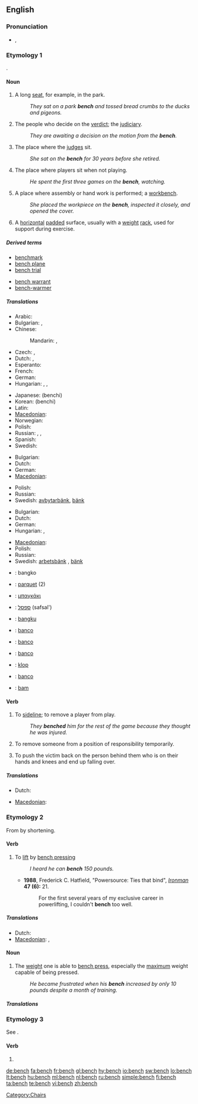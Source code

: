 {{wikipedia}}
==English==

===Pronunciation===
* {{IPA|/bɛntʃ/}}, {{SAMPA|/bEntS/}}
*: {{audio|en-us-bench.ogg|Audio (US)}}
*: {{rhymes|ɛntʃ}}

===Etymology 1===
{{etyl|ang}} {{term|benc|benċ|lang=ang}}.

====Noun====
{{en-noun|es}}

# A long [[seat]], for example, in the park.
#: ''They sat on a park '''bench''' and tossed bread crumbs to the ducks and pigeons.''
# {{legal}} The people who decide on the [[verdict]]; the [[judiciary]].
#: ''They are awaiting a decision on the motion from the '''bench'''.''
# {{context|legal|figurative}} The place where the [[judge]]s sit.
#: ''She sat on the '''bench''' for 30 years before she retired.''
# {{sports}} The place where players sit when not playing.
#: ''He spent the first three games on the '''bench''', watching.''
# A place where assembly or hand work is performed; a [[workbench]].
#: ''She placed the workpiece on the '''bench''', inspected it closely, and opened the cover.''
# {{weightlifting}} A [[horizontal]] [[pad]]ded surface, usually with a [[weight]] [[rack]], used for support during exercise.

=====Derived terms=====
{{rel-top|terms derived from bench (noun)}}
* [[benchmark]]
* [[bench plane]]
* [[bench trial]]
{{rel-mid}}
* [[bench warrant]]
* [[bench-warmer]]
{{rel-bottom}}

=====Translations=====
{{trans-top|long seat}}
* Arabic: {{t|ar|مقعد|m|tr=máq3ad|sc=Arab}}
* Bulgarian: {{t|bg|пейка|sc=Cyrl}},  {{t+|bg|скамейка|sc=Cyrl}}
* Chinese:
*: Mandarin: {{t|zh|長椅|sc=Hani}},  {{t|zh|长椅|tr=chángyǐ|sc=Hani}}
* Czech: {{t-|cs|lavička|f}}, {{t-|cs|lavice|f}}
* Dutch: {{t+|nl|bank|f}}, {{t|nl|zitbank|f}}
* Esperanto: {{t-|eo|benko|xs=Esperanto}}
* French: {{t|fr|banc|m}}
* German: {{t+|de|Bank|f}}
* Hungarian: {{t+|hu|pad}}, {{t-|hu|ülőpad}}, {{t-|hu|lóca}}
{{trans-mid}}
* Japanese: {{t+|ja|ベンチ|sc=Jpan}} (benchi)
* Korean: {{t-|ko|벤치|sc=Hang}} (benchi)
* Latin: {{t-|la|subsellium|n}}
* [[Macedonian]]: {{t|mk|клупа|f|tr=klúpa|sc=Cyrl|xs=Macedonian}}
* Norwegian: {{t-|no|benk|m}}
* Polish: {{t+|pl|ławka|f}}
* Russian: {{t+|ru|скамейка|f|tr=skaméjka|sc=Cyrl}}, {{t+|ru|скамья|f|tr=skam'já|sc=Cyrl}}, {{t|ru|лавка|f|tr=lávka|sc=Cyrl}}
* Spanish: {{t+|es|banco|m}}
* Swedish: {{t+|sv|bänk|c}}
{{trans-bottom}}

{{trans-top|law: people who decide on the verdict}}
{{trans-mid}}
{{trans-bottom}}

{{trans-top|law: place where the judges sit}}
{{trans-mid}}
{{trans-bottom}}

{{trans-top|sports: where players sit when not playing}}
* Bulgarian: {{t|bg|резервна скамейка|sc=Cyrl}}
* Dutch: {{t+|nl|bank|f}}
* German: {{t+|de|Bank|f}}
* [[Macedonian]]: {{t|mk|клупа|f|tr=klúpa|sc=Cyrl|xs=Macedonian}}
{{trans-mid}}
* Polish: {{t+|pl|ławka|f}}
* Russian: {{t|ru|скамейка запасных|f|tr=skam'éjka zapasnýχ|sc=Cyrl}}
* Swedish: [[avbytarbänk]]{{c}}, [[bänk]] {{c}}
{{trans-bottom}}

{{trans-top|workbench}}
* Bulgarian: {{t+|bg|станок|sc=Cyrl}}
* Dutch: {{t|nl|werkbank|f}}
* German: {{t+|de|Werkbank|f}}
* Hungarian: {{t|hu|munkapad}}, {{t|hu|munkaasztal}}
{{trans-mid}}
* [[Macedonian]]: {{t|mk|работна маса|f|tr=rábotna mása|sc=Cyrl|xs=Macedonian}}
* Polish: {{t+|pl|stół|m}}
* Russian: {{t+|ru|верстак|m|tr=v'ersták|sc=Cyrl}}
* Swedish: [[arbetsbänk]] {{c}}, [[bänk]] {{c}}
{{trans-bottom}}

{{trans-top|weightlifting: horizontal padded surface with a weight rack}}
{{trans-mid}}
{{trans-bottom}}

{{checktrans-top}}
<!--for (1) unless stated-->
* {{ttbc|Filipino}}: bangko
* {{ttbc|French}}: [[parquet]] {{m}} (2)
* {{ttbc|Greek}}: [[μπαγκάκι]]
* {{ttbc|Hebrew}}: [[ספסל]] (safsal')
* {{ttbc|Indonesian}}: [[bangku]]
* {{ttbc|Interlingua}}: [[banco]]
{{trans-mid}}
* {{ttbc|Italian}}: [[banco]]
* {{ttbc|Portuguese}}: [[banco]] {{m}}
* {{ttbc|Slovene}}: [[klop]]
* {{ttbc|Spanish}}: [[banco]]
* {{ttbc|Volapük}}: [[bam]]
{{checktrans-bottom}}

====Verb====
{{en-verb|bench|es}}

# {{transitive|sports}} To [[sideline]]; to remove a player from play.
#: ''They '''benched''' him for the rest of the game because they thought he was injured.''
# {{transitive|figurative}} To remove someone from a position of responsibility temporarily.
# {{slang}} To push the victim back on the person behind them who is on their hands and knees and end up falling over.

=====Translations=====
{{trans-top|sideline a player}}
* Dutch: {{t-|nl|naar de zijlijn verwijzen}}
{{trans-mid}}
* [[Macedonian]]: {{t|mk|испраќа на клупа|tr=íspraḱa na klúpa|sc=Cyrl|xs=Macedonian}}
{{trans-bottom}}

===Etymology 2===
From {{term|bench press|lang=en}} by shortening.

====Verb====
{{en-verb|bench|es}}

# {{transitive|weightlifting}} To [[lift]] by [[bench press]]ing
#: ''I heard he can '''bench''' 150 pounds.''
#* '''1988''', Frederick C. Hatfield, "Powersource: Ties that bind", ''[[w:Iron Man (magazine)|Ironman]]'' '''47 (6):''' 21.
#*: For the first several years of my exclusive career in powerlifting, I couldn't '''bench''' too well.

=====Translations=====
{{trans-top|lift}}
* Dutch: {{t|nl|opdrukken}}
* [[Macedonian]]: {{t|mk|крева|tr=kréva|sc=Cyrl|xs=Macedonian}},  {{t|mk|дига|tr=díga|sc=Cyrl|xs=Macedonian}}
{{trans-mid}}
{{trans-bottom}}

====Noun====
{{en-noun|benches}}

# {{weightlifting}} The [[weight]] one is able to [[bench press]], especially the [[maximum]] weight capable of being pressed.
#: ''He became frustrated when his '''bench''' increased by only 10 pounds despite a month of training.''

=====Translations=====
{{trans-top|weight one is able to bench press}}
{{trans-mid}}
{{trans-bottom}}

===Etymology 3===
See {{term|bentsh}}.

====Verb====
{{en-verb|bench|es}}

# {{alternative spelling of|[[bentsh]]}}

[[Category:Chairs]]

[[de:bench]]
[[fa:bench]]
[[fr:bench]]
[[gl:bench]]
[[hy:bench]]
[[io:bench]]
[[sw:bench]]
[[lo:bench]]
[[lt:bench]]
[[hu:bench]]
[[ml:bench]]
[[nl:bench]]
[[ru:bench]]
[[simple:bench]]
[[fi:bench]]
[[ta:bench]]
[[te:bench]]
[[vi:bench]]
[[zh:bench]]